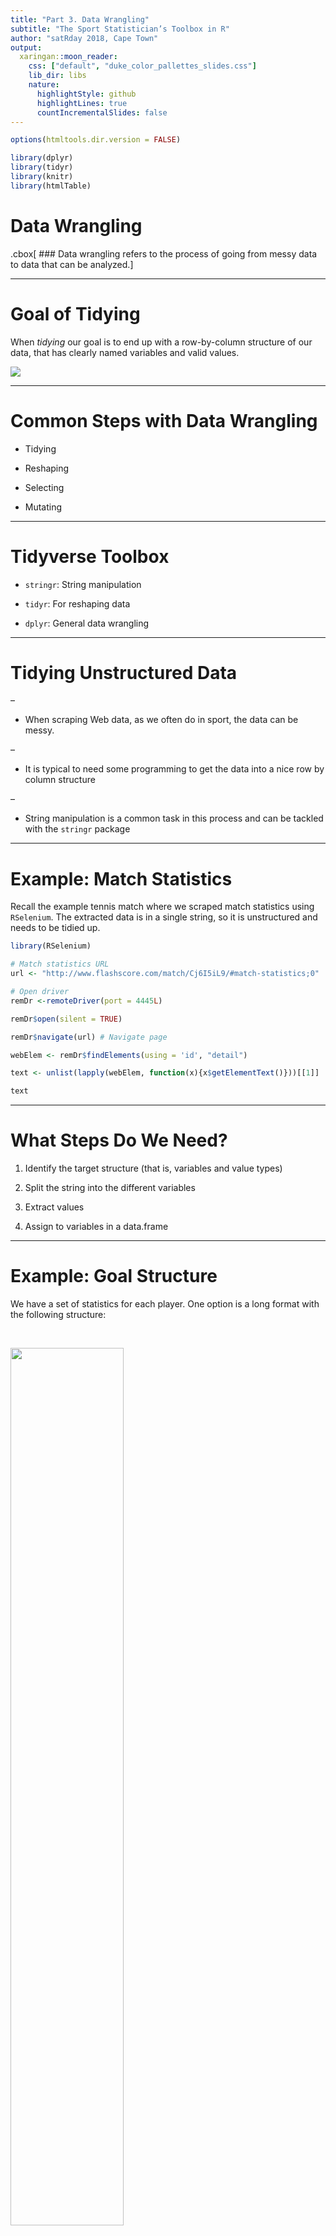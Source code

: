 ```yaml
---
title: "Part 3. Data Wrangling"
subtitle: "The Sport Statistician’s Toolbox in R"
author: "satRday 2018, Cape Town"
output:
  xaringan::moon_reader:
    css: ["default", "duke_color_pallettes_slides.css"]
    lib_dir: libs
    nature:
      highlightStyle: github
      highlightLines: true
      countIncrementalSlides: false
---
```



```r
options(htmltools.dir.version = FALSE)

library(dplyr)
library(tidyr)
library(knitr)
library(htmlTable)
```



# Data Wrangling

.cbox[
### Data wrangling refers to the process of going from messy data to data that can be analyzed.
]

---

# Goal of Tidying 

When _tidying_ our goal is to end up with a row-by-column structure of our data, that has clearly named variables and valid values. 

![](tidy_goal.jpeg)


---



# Common Steps with Data Wrangling

- Tidying

- Reshaping

- Selecting

- Mutating

---

# Tidyverse Toolbox

- `stringr`: String manipulation

- `tidyr`: For reshaping data

- `dplyr`: General data wrangling


---

# Tidying Unstructured Data 

--

- When scraping Web data, as we often do in sport, the data can be messy.

--

- It is typical to need some programming to get the data into a nice row by column structure

--

- String manipulation is a common task in this process and can be tackled with the `stringr` package

---


# Example: Match Statistics

Recall the example tennis match where we scraped match statistics using `RSelenium`. The extracted data is in a single string, so it is unstructured and needs to be tidied up.

```r
library(RSelenium) 

# Match statistics URL
url <- "http://www.flashscore.com/match/Cj6I5iL9/#match-statistics;0"

# Open driver
remDr <-remoteDriver(port = 4445L)

remDr$open(silent = TRUE)

remDr$navigate(url) # Navigate page

webElem <- remDr$findElements(using = 'id', "detail")

text <- unlist(lapply(webElem, function(x){x$getElementText()}))[[1]]

text
```

---

# What Steps Do We Need?

1. Identify the target structure (that is, variables and value types)

2. Split the string into the different variables

3. Extract values

4. Assign to variables in a data.frame

---

# Example: Goal Structure

We have a set of statistics for each player. One option is a long format with the following structure:


<br>

<div align="center">
<img src="match_stats_table.png" width=60%>
</div>


---

# Example: Splitting

```r
library(stringr) # Load stingr

str_split(text, "\n") # Split on return characters
```

---

# Group Data by Pattern

- Now that we have isolated some of the main elements of our data as a vector, we want to group data by type. 

- We can use pattern-matching to separate strings by their pattern

- Several useful `stringr` packages for pattern matching include:

--

<br>

```r
str_detect(x, pattern) # Test each element for presence of pattern

str_subset(x, pattern) # Subset x by where pattern is found

str_extract(x, pattern) # Extracts first occurrence of pattern
```

---

# Regular Expressions

- By default, the `pattern` is assumed to be a _regular expression_.

- A *regular expression* describes a pattern in a string and is very powerful for pattern-finding. 

- Find more about `regex` in R [here](https://stat.ethz.ch/R-manual/R-devel/library/base/html/regex.html)


<div align="center">
<img src="reg_exp.png" width=60%>
</div>


---

# Example: Using RegEx to Sort Data

Looking at our example, we can separate the stats by using a pattern that finds elements with at least one lower-case letter for elements from the `Aces` to `Pre-match Odds`.

```r
split <- str_split(text, "\n")[[1]] # Save split vector

# Filter out extraneous elements

split <- split[(which(str_detect(split, "Aces")) - 1):
                 (which(str_detect(split, "Pre-match odds")) - 1)]

pattern <- "[a-z]"

stats <- str_subset(split, pattern) # Subset players and stat names

stats <- stats[!(stats %in% c("Service", "Return", "Points", "Games"))] # Remove headers
```

---

# Example: Using RegEx to Sort Data

We use exclusion to get all the other values

```r
values <- split[
	!str_detect(split, pattern) &
	!str_detect(split, "[A-Z]")
 ] # Get values
```

---

# Example: Structuring Data Frame

We notice that some stats have just counts while others have percentages and ratios. Suppose we only want to retain the percentages, we can do the following to isolate the percentage values using `str_replace`.

```r
values <- str_replace(values, "%.*", "")
```

---

# Long Format

We could organize our data in a long format by stacking all of the player stats on top of each other.

```r
match_stats <- data.frame(
  stat = rep(stats, each = 2),
  value = values,
  player = c("Player 1", "Player 2")
)

head(match_stats)
```

---

# Wide Format

We could create a wide format with a row for each player by using the `spread` function in `tidyr`.

```r
match_stats %>%
   spread(stat, value)
```

---

# Common Pitfalls with Sports Data

When working with sports data from the web, you should always be on the lookout for the following common problems with tidying data: 

- Need for date transformation
- Need for type conversion
- Misspelled or alternative names
- Missing values

---

# Example: Elo Ratings

Recall the Elo Ratings we scraped from the _Tennis Abstract_. Let's have a look at some of the issues above...

```r
library(rvest)

url <- "http://tennisabstract.com/reports/atp_elo_ratings.html"

page <- read_html(url)

# Use table class to extract Elo table
elo <- page %>%
    html_nodes("table.tablesorter") %>%
    html_table()

elo <- elo[[1]]
```

---

# Missing Data

There are several extraneous columns that crept in with the `html_table`. Let's remove these using pattern-matching on the column names. 

```r
elo <- elo[,str_detect(names(elo), "[A-Z]")]
```

---

# Type Conversion

If we look at the classes for each variable, we find that some Elo ratings are character when they should all be numeric. Let's use `mutate_at` from `dplyr` to convert these.

```r
elo <- elo %>%
  dplyr::mutate_at(vars(Elo:Grass), as.numeric)
```

Note: Some true missing values are introduced.

---

# Question

Are there any peculiarities in the `Player` variable that we should be aware of? How would you find this out?

---

# Cleaning Names

- One of the most troublesome issues with sports data are inconsistent naming of players. This is a problem when you need to assign performance measures to the same individual, based on their name.


- Some of the "inconsistencies" you have to be prepared for are:

  - Misspellings
  - Differences in punctuation
  - Middle names
  - Multiple surnames
  - Abbreviations

---

# agrep

The `agrep` function performs approximate matching, and is a _very_ useful function for cleaning up names in sports data. It looks at the distance between the input `x` and a `pattern`, using the Levenshtein edit distance.

```r
agrep(pattern, x, max.distance = 0.1, costs = NULL, ...) 
```

<br>

Most of the arguments are like the usual `grep` except for two: `max.distance` and `costs`.

`max.distance`: Numeric for the maximal distance

`costs`: Numeric cost for the Levenshtein edit distance

---


# Problem: Checking Names

1. Use `agrep` to inspect the `Player` variable in our Elo dataset.

2. Do you find any names that could be a problem for future analysis?

---

# Solution

It looks like one player has two different names in use.

```r
players <- sort(unique(elo$Player)) # Get unique players

approx <- lapply(players, agrep, fixed = T, x = players) 
# Compare each player against all others

players[sapply(approx, length) > 1] 
# Look for cases with multiple matches
```

---

# More Conversion

Our inspection of player names also finds that space is represented by a special character. To remove this, we can use the `str_replace` and the unicode representation for the space. 

```r
elo$Player <- str_replace(elo$Player, "\u00A0", " ")
```

---

# Resources

- [dplyr](https://cran.rstudio.com/web/packages/dplyr/vignettes/introduction.html)
  - https://cran.rstudio.com/web/packages/dplyr/vignettes/introduction.html

- [tidyr](https://blog.rstudio.org/2014/07/22/introducing-tidyr/)
  - https://blog.rstudio.org/2014/07/22/introducing-tidyr/

- [agrep](http://astrostatistics.psu.edu/su07/R/html/base/html/agrep.html)
  - http://astrostatistics.psu.edu/su07/R/html/base/html/agrep.html

- [regex](https://stat.ethz.ch/R-manual/R-devel/library/base/html/regex.html)
  - https://stat.ethz.ch/R-manual/R-devel/library/base/html/regex.html

